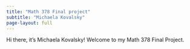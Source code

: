 ```yaml
---
title: "Math 378 Final project"
subtitle: "Michaela Kovalsky"
page-layout: full
---
```


Hi there, it's Michaela Kovalsky! Welcome to my Math 378 Final Project.

